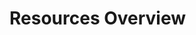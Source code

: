 
# Resources Overview

<Cards>
  <Card
    title="Libros"
    href="/resources/books"
  />
  <Card
    title="Capítulos"
    href="/resources/chapters"
  />
  <Card
    title="Personajes"
    href="/resources/characters"
  />
  <Card
    title="Películas"
    href="/resources/movies"
  />
  <Card
    title="Pociones"
    href="/resources/potions"
  />
  <Card
    title="Hechizos"
    href="/resources/spells"
  />
</Cards>
